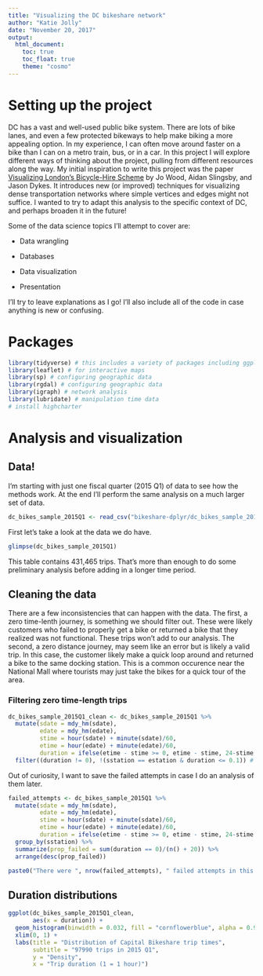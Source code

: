 ```yaml
---
title: "Visualizing the DC bikeshare network"
author: "Katie Jolly"
date: "November 20, 2017"
output: 
  html_document:
    toc: true
    toc_float: true
    theme: "cosmo"
---
```


# Setting up the project

DC has a vast and well-used public bike system. There are lots of bike lanes, and even a few protected bikeways to help make biking a more appealing option. In my experience, I can often move around faster on a bike than I can on a metro train, bus, or in a car. In this project I will explore different ways of thinking about the project, pulling from different resources along the way. My initial inspiration to write this project was the paper [Visualizing London's Bicycle-Hire Scheme](http://openaccess.city.ac.uk/538/) by Jo Wood, Aidan Slingsby, and Jason Dykes. It introduces new (or improved) techniques for visualizing dense transportation networks where simple vertices and edges might not suffice. I wanted to try to adapt this analysis to the specific context of DC, and perhaps broaden it in the future! 

Some of the data science topics I'll attempt to cover are:

* Data wrangling

* Databases

* Data visualization

* Presentation

I'll try to leave explanations as I go! I'll also include all of the code in case anything is new or confusing. 

# Packages

```r
library(tidyverse) # this includes a variety of packages including ggplot2, tidyr, dplyr, and stringr
library(leaflet) # for interactive maps
library(sp) # configuring geographic data
library(rgdal) # configuring geographic data
library(igraph) # network analysis
library(lubridate) # manipulation time data
# install highcharter
```


# Analysis and visualization

## Data!

I'm starting with just one fiscal quarter (2015 Q1) of data to see how the methods work. At the end I'll perform the same analysis on a much larger set of data. 

```r
dc_bikes_sample_2015Q1 <- read_csv("bikeshare-dplyr/dc_bikes_sample_2015Q1.csv")
```

First let's take a look at the data we do have. 

```r
glimpse(dc_bikes_sample_2015Q1)
```

This table contains 431,465 trips. That's more than enough to do some preliminary analysis before adding in a longer time period. 

## Cleaning the data

There are a few inconsistencies that can happen with the data. The first, a zero time-lenth journey, is something we should filter out. These were likely customers who failed to properly get a bike or returned a bike that they realized was not functional. These trips won't add to our analysis. The second, a zero distance journey, may seem like an error but is likely a valid trip. In this case, the customer likely make a quick loop around and returned a bike to the same docking station. This is a common occurence near the National Mall where tourists may just take the bikes for a quick tour of the area. 

### Filtering zero time-length trips

```r
dc_bikes_sample_2015Q1_clean <- dc_bikes_sample_2015Q1 %>%
  mutate(sdate = mdy_hm(sdate),
         edate = mdy_hm(edate),
         stime = hour(sdate) + minute(sdate)/60,
         etime = hour(edate) + minute(edate)/60,
         duration = ifelse(etime - stime >= 0, etime - stime, 24-stime + etime)) %>%
  filter((duration != 0), !(sstation == estation & duration <= 0.1)) # taking out trips with 0 duration or a very short duration with the same start and end station
```

Out of curiosity, I want to save the failed attempts in case I do an analysis of them later. 

```r
failed_attempts <- dc_bikes_sample_2015Q1 %>%
  mutate(sdate = mdy_hm(sdate),
         edate = mdy_hm(edate),
         stime = hour(sdate) + minute(sdate)/60,
         etime = hour(edate) + minute(edate)/60,
         duration = ifelse(etime - stime >= 0, etime - stime, 24-stime + etime)) %>%
  group_by(sstation) %>%
  summarize(prop_failed = sum(duration == 0)/(n() + 20)) %>%
  arrange(desc(prop_failed))

paste0("There were ", nrow(failed_attempts), " failed attempts in this data")
```

## Duration distributions

```r
ggplot(dc_bikes_sample_2015Q1_clean, 
       aes(x = duration)) + 
  geom_histogram(binwidth = 0.032, fill = "cornflowerblue", alpha = 0.9, color = "lightgray") + 
  xlim(0, 1) +
  labs(title = "Distribution of Capital Bikeshare trip times", 
       subtitle = "97990 trips in 2015 Q1",
       y = "Density",
       x = "Trip duration (1 = 1 hour)")
```



